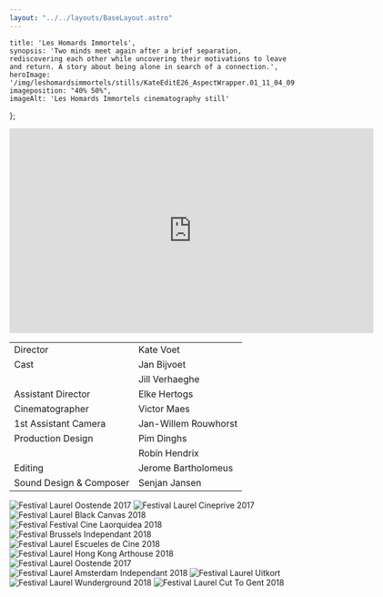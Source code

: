 ```yaml
---
layout: "../../layouts/BaseLayout.astro"
---
```

    title: 'Les Homards Immortels',
    synopsis: 'Two minds meet again after a brief separation, rediscovering each other while uncovering their motivations to leave and return. A story about being alone in search of a connection.',
    heroImage: '/img/leshomardsimmortels/stills/KateEditE26_AspectWrapper.01_11_04_09.Still191.webp',
    imageposition: "40% 50%",
    imageAlt: 'Les Homards Immortels cinematography still'
};

<ProjectHero title={meta.title} synopsis={meta.synopsis} heroImage={meta.heroImage} alt={meta.imageAlt} imageposition={meta.imageposition} />

<ContentPicture image="/img/leshomardsimmortels/stills/KateEditE26_AspectWrapper.01_00_40_17.Still094.webp" alt={meta.imageAlt} />

<div class="hero aspect-w-16 aspect-h-9">
    <iframe src="https://player.vimeo.com/video/206725218" width="640" height="360" frameborder="0" allow="autoplay; fullscreen; picture-in-picture" allowfullscreen></iframe>
</div>

<section class="hero" >
    <div class="hero-content">           
        <table class="table-auto border-separate border-spacing-x-3 text-base-200">
            <tbody>
                <tr>
                    <td class="text-right font-light">Director</td>
                    <td class="text-left font-bold">Kate Voet</td>
                </tr>
                <tr>
                    <td class="text-right font-light">Cast</td>
                    <td class="text-left font-bold">Jan Bijvoet</td>
                </tr>
                <tr>
                    <td class="text-right font-light"></td>
                    <td class="text-left font-bold">Jill Verhaeghe</td>
                </tr>
                <tr>
                    <td class="text-right font-light">Assistant Director</td>
                    <td class="text-left font-bold">Elke Hertogs</td>
                </tr>
                <tr>
                    <td class="text-right font-light">Cinematographer</td>
                    <td class="text-left font-bold">Victor Maes</td>
                </tr>
                <tr>
                    <td class="text-right font-light">1st Assistant Camera</td>
                    <td class="text-left font-bold">Jan-Willem Rouwhorst</td>
                </tr>
                <tr>
                    <td class="text-right font-light">Production Design</td>
                    <td class="text-left font-bold">Pim Dinghs</td>
                </tr>        
                <tr>
                    <td class="text-right font-light"></td>
                    <td class="text-left font-bold">Robin Hendrix</td>
                </tr>
                <tr>
                    <td class="text-right font-light">Editing</td>
                    <td class="text-left font-bold">Jerome Bartholomeus</td>
                </tr>
                <tr>
                    <td class="text-right font-light">Sound Design & Composer</td>
                    <td class="text-left font-bold">Senjan Jansen</td>
                </tr>
            </tbody>
        </table>
    </div>  
</section>

<ContentPicture image="/img/leshomardsimmortels/stills/KateEditE26_AspectWrapper.01_00_50_17.Still097.webp" alt={meta.imageAlt} />
<ContentPicture image="/img/leshomardsimmortels/stills/KateEditE26_AspectWrapper.01_01_25_21.Still102.webp" alt={meta.imageAlt} />

<section class="hero ">
    <div class="hero-content flex flex-wrap place-content-around">
        <img src="/img/leshomardsimmortels/laurels/leshomardsimmortels_laurel_oostende2017.svg" alt="Festival Laurel Oostende 2017" class="w-48" />
        <img src="/img/leshomardsimmortels/laurels/leshomardsimmortels_laurel_cineprive2017.svg" alt="Festival Laurel Cineprive 2017" class="w-48" />
        <img src="/img/leshomardsimmortels/laurels/leshomardsimmortels_laurel_blackcanvas2018.svg" alt="Festival Laurel Black Canvas 2018" class="w-48" />
        <img src="/img/leshomardsimmortels/laurels/leshomardsimmortels_laurel_festivalcinelaorquidea2018.svg" alt="Festival Festival Cine Laorquidea 2018" class="w-48" />
        <img src="/img/leshomardsimmortels/laurels/leshomardsimmortels_laurel_brusselsindependant2018.svg" alt="Festival Brussels Independant 2018" class="w-48" />
        <img src="/img/leshomardsimmortels/laurels/leshomardsimmortels_laurel_escuelesdecine2018.svg" alt="Festival Laurel Escueles de Cine 2018"  class="w-48" />
        <img src="/img/leshomardsimmortels/laurels/leshomardsimmortels_laurel_hongkongarthouse2018.svg" alt="Festival Laurel Hong Kong Arthouse 2018" class="w-48" />
        <img src="/img/leshomardsimmortels/laurels/leshomardsimmortels_laurel_venicefilmweek2018.svg" alt="Festival Laurel Oostende 2017" class="w-48" />
        <img src="/img/leshomardsimmortels/laurels/leshomardsimmortels_laurel_amsterdamindependant2018.svg" alt="Festival Laurel Amsterdam Independant 2018" class="w-48" />
        <img src="/img/leshomardsimmortels/laurels/leshomardsimmortels_laurel_uitkort.svg" alt="Festival Laurel Uitkort" class="w-48" />
        <img src="/img/leshomardsimmortels/laurels/leshomardsimmortels_laurel_wunderground2018.svg" alt="Festival Laurel Wunderground 2018" class="w-48" />
        <img src="/img/leshomardsimmortels/laurels/leshomardsimmortels_laurel_cuttogent2018.svg" alt="Festival Laurel Cut To Gent 2018" class="w-48" />
    </div>
</section>

<ContentPicture image="/img/leshomardsimmortels/stills/KateEditE26_AspectWrappe0.01_04_14_03.Still113.webp" alt={meta.imageAlt} />
<ContentPicture image="/img/leshomardsimmortels/stills/KateEditE26_AspectWrapper.01_05_55_23.Still093.webp" alt={meta.imageAlt} />
<ContentPicture image="/img/leshomardsimmortels/stills/LesHomardsImmortels_KateVoet_Corestill.webp" alt={meta.imageAlt} />
<ContentPicture image="/img/leshomardsimmortels/stills/KateEditE26_AspectWrapper.01_05_21_23.Still129.webp" alt={meta.imageAlt} />
<ContentPicture image="/img/leshomardsimmortels/stills/KateEditE26_AspectWrapper.01_06_27_13.Still138.webp" alt={meta.imageAlt} />
<ContentPicture image="/img/leshomardsimmortels/stills/KateEditE26_AspectWrapper.01_06_30_22.Still141.webp" alt={meta.imageAlt} />
<ContentPicture image="/img/leshomardsimmortels/stills/KateEditE26_AspectWrapper.01_07_10_22.Still153.webp" alt={meta.imageAlt} />
<ContentPicture image="/img/leshomardsimmortels/stills/KateEditE26_AspectWrapper.01_06_44_05.Still143.webp" alt={meta.imageAlt} />
<ContentPicture image="/img/leshomardsimmortels/stills/KateEditE26_AspectWrapper.01_06_53_03.Still145.webp" alt={meta.imageAlt} />
<ContentPicture image="/img/leshomardsimmortels/stills/KateEditE26_AspectWrapper.01_07_18_17.Still157.webp" alt={meta.imageAlt} />
<ContentPicture image="/img/leshomardsimmortels/stills/KateEditE26_AspectWrapper.01_07_23_03.Still160.webp" alt={meta.imageAlt} />
<ContentPicture image="/img/leshomardsimmortels/stills/KateEditE26_AspectWrapper.01_07_37_14.Still165.webp" alt={meta.imageAlt} />
<ContentPicture image="/img/leshomardsimmortels/stills/KateEditE26_AspectWrapper.01_07_49_20.Still169.webp" alt={meta.imageAlt} />
<ContentPicture image="/img/leshomardsimmortels/stills/LesHomardsImmortels_KateVoet_Still15.webp" alt={meta.imageAlt} />
<ContentPicture image="/img/leshomardsimmortels/stills/KateEditE26AspectWrapper.01_03_33_00.Still109.webp" alt={meta.imageAlt} />
<ContentPicture image="/img/leshomardsimmortels/stills/KateEditE26_AspectWrapper.01_09_27_16.Still184.webp" alt={meta.imageAlt} />
<ContentPicture image="/img/leshomardsimmortels/stills/KateEditE26_AspectWrapper.01_09_33_05.Still185.webp" alt={meta.imageAlt} />
<ContentPicture image="/img/leshomardsimmortels/stills/KateEditE26_AspectWrapper.01_11_04_09.Still191.webp" alt={meta.imageAlt} />